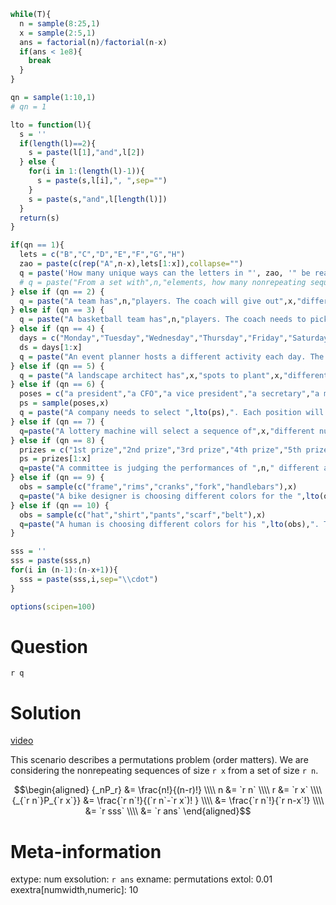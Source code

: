 ```r
while(T){
  n = sample(8:25,1)
  x = sample(2:5,1)
  ans = factorial(n)/factorial(n-x)
  if(ans < 1e8){
    break
  }
}

qn = sample(1:10,1)
# qn = 1

lto = function(l){
  s = ''
  if(length(l)==2){
    s = paste(l[1],"and",l[2])
  } else {
    for(i in 1:(length(l)-1)){
      s = paste(s,l[i],", ",sep="")
    }
    s = paste(s,"and",l[length(l)])
  }
  return(s)
}

if(qn == 1){
  lets = c("B","C","D","E","F","G","H")
  zao = paste(c(rep("A",n-x),lets[1:x]),collapse="")
  q = paste('How many unique ways can the letters in "', zao, '" be rearranged? (There are ',n-x,' As.)',sep="")
  # q = paste("From a set with",n,"elements, how many nonrepeating sequences of",x,"elements are possible?")
} else if (qn == 2) {
  q = paste("A team has",n,"players. The coach will give out",x,"different prizes to different players. How many ways could the coach do this?")
} else if (qn == 3) {
  q = paste("A basketball team has",n,"players. The coach needs to pick players to fill",x,"different positions. How many ways could the coach do this?")
} else if (qn == 4) {
  days = c("Monday","Tuesday","Wednesday","Thursday","Friday","Saturday","Sunday")
  ds = days[1:x]
  q = paste("An event planner hosts a different activity each day. The planner still needs to schedule activities for ",lto(ds),". The planner has ",n," different activities available to choose from. How many schedules are possible?",sep="")
} else if (qn == 5) {
  q = paste("A landscape architect has",x,"spots to plant",x,"different trees. The landscape architect has",n,"different trees available. How many configurations are possible?")
} else if (qn == 6) {
  poses = c("a president","a CFO","a vice president","a secretary","a manager")
  ps = sample(poses,x)
  q = paste("A company needs to select ",lto(ps),". Each position will be held by a different person. The company is considering the same pool of ",n," applicants for each position. How many configurations are possible?",sep="")
} else if (qn == 7) {
  q=paste("A lottery machine will select a sequence of",x,"different numbered marbles. The selection process begins with",n,"different numbered marbles to choose from. How many different sequences are possible?")
} else if (qn == 8) {
  prizes = c("1st prize","2nd prize","3rd prize","4th prize","5th prize")
  ps = prizes[1:x]
  q=paste("A committee is judging the performances of ",n," different acrobats. The committee needs to assign ",lto(ps),". How many ways could the committee assign the prizes?",sep="")
} else if (qn == 9) {
  obs = sample(c("frame","rims","cranks","fork","handlebars"),x)
  q=paste("A bike designer is choosing different colors for the ",lto(obs),". There are ",n," colors available. How many color configurations are possible? (The same color can not be used twice.)",sep="")
} else if (qn == 10) {
  obs = sample(c("hat","shirt","pants","scarf","belt"),x)
  q=paste("A human is choosing different colors for his ",lto(obs),". The same ",n," colors are available for each item. How many color configurations are possible? (The same color can not be used twice.)",sep="")
}

sss = ''
sss = paste(sss,n)
for(i in (n-1):(n-x+1)){
  sss = paste(sss,i,sep="\\cdot")
}

options(scipen=100)
```

Question
========

`r q`

Solution
========

[video](https://vimeo.com/531916131){target="_blank"}

This scenario describes a permutations problem (order matters). We are considering the nonrepeating sequences of size `r x` from a set of size `r n`.

$$\begin{aligned}
{_nP_r} &= \frac{n!}{(n-r)!} \\\\
n &= `r n` \\\\
r &= `r x` \\\\
{_{`r n`}P_{`r x`}} &= \frac{`r n`!}{(`r n`-`r x`)! } \\\\
&= \frac{`r n`!}{`r n-x`!} \\\\
&= `r sss` \\\\
&= `r ans`
\end{aligned}$$



Meta-information
============
extype: num
exsolution: `r ans`
exname: permutations
extol: 0.01
exextra[numwidth,numeric]: 10
